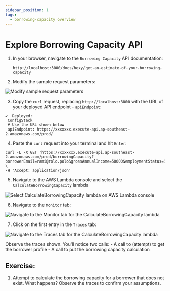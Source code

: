 ```yaml
---
sidebar_position: 1
tags:
  - borrowing-capacity overview
---
```


# Explore Borrowing Capacity API

1. In your browser, navigate to the `Borrowing Capacity` API documentation:

    ```text
    http://localhost:3000/docs/hexy/get-an-estimate-of-your-borrowing-capacity
    ```

2. Modify the sample request parameters:

  ![Modify sample request parameters](/img/borrowing-capacity/modify-request-parameters.png)


3. Copy the `curl` request, replacing `http://localhost:3000` with the URL of your deployed API endpoint - `apiEndpoint`:

  ```shell
  ✔  Deployed:
   ConfigStack
   # Use the URL shown below
   apiEndpoint: https://xxxxxxx.execute-api.ap-southeast-2.amazonaws.com/prod/ 
  ```

4. Paste the `curl` request into your terminal and hit `Enter`:

  ```shell
  curl -L -X GET 'https://xxxxxxx.execute-api.ap-southeast-2.amazonaws.com/prod/borrowingCapacity?borrowerEmail=rami@rolo.polo&grossAnnualIncome=50000&employmentStatus=SELF_EMPLOYED' \
  -H 'Accept: application/json'
  ```

5. Navigate to the AWS Lambda console and select the `CalculateBorrowingCapacity` lambda

  ![Select `CalculateBorrowingCapacity` lambda on AWS Lambda console](/img/borrowing-capacity/select-calculate-borrowing-capacity-lambda-aws-console.png)

6. Navigate to the `Monitor` tab:

  ![Navigate to the `Monitor` tab for the `CalculateBorrowingCapacity` lambda](/img/borrowing-capacity/navigate-to-monitor-tab-for-calculate-borrowing-capacity-lambda.png)

7. Click on the first entry in the `Traces` tab:

  ![Navigate to the `Traces` tab for the `CalculateBorrowingCapacity` lambda](/img/borrowing-capacity/navigate-to-traces-tab-for-calculate-borrowing-power-lambda.png)

  Observe the traces shown. You'll notice two calls:
    - A call to (attempt) to get the borrower profile
    - A call to put the borrowing capacity calculation 

## Exercise:

1. Attempt to calculate the borrowing capacity for a borrower that does not exist. What happens? Observe the traces to confirm your assumptions.

